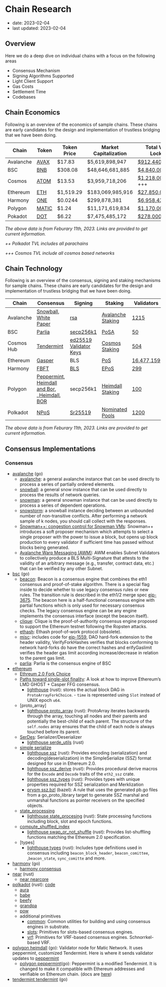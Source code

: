 # Chain Research

- date: 2023-02-04
- last updated: 2023-02-04

## Overview

Here we do a deep dive on individual chains with a focus on the following areas

- Consensus Mechanism
- Signing Algorithms Supported
- Light Client Support
- Gas Costs
- Settlement Time
- Codebases

## Chain Economics

Following is an overview of the economics of sample chains. These chains are early candidates for the design and implementation of trustless bridging that we have been doing.

| Chain     | Token                                                 | Token Price | Market Capitalization | Total Value Locked                                        |
| --------- | ----------------------------------------------------- | ----------- | --------------------- | --------------------------------------------------------- |
| Avalanche | [AVAX](https://www.coingecko.com/en/coins/avalanche)  | $17.83      | $5,619,898,947        | [$912,440,000](https://defillama.com/chain/Avalanche)     |
| BSC       | [BNB](https://www.coingecko.com/en/coins/bnb)         | $308.08     | $48,646,681,885       | [$4,840,000,000](https://defillama.com/chain/BSC)         |
| Cosmos    | [ATOM](https://www.coingecko.com/en/coins/cosmos-hub) | $13.53      | $3,959,718,206        | [$1,218,000,000](https://defillama.com/chains/Cosmos) +++ |
| Ethereum  | [ETH](https://www.coingecko.com/en/coins/ethereum)    | $1,519.29   | $183,069,985,916      | [$27,850,000,000](https://defillama.com/chain/Ethereum)   |
| Harmony   | [ONE](https://www.coingecko.com/en/coins/harmony)     | $0.0244     | $299,878,381          | [$6,958,436](https://defillama.com/chain/Harmony)         |
| Polygon   | [MATIC](https://www.coingecko.com/en/coins/polygon)   | $1.24       | $11,171,619,834       | [$1,170,000,000](https://defillama.com/chain/Polygon)     |
| Pokadot   | [DOT](https://www.coingecko.com/en/coins/polkadot)    | $6.22       | $7,475,485,172        | [$278,000,000](https://defillama.com/chains/Parachain) ++ |

_The above data is from Feburary 11th, 2023. Links are provided to get current information._

_++ Polkadot TVL includes all parachains_

_+++ Cosmos TVL include all cosmos based networks_

## Chain Technology

Following is an overview of the consensus, signing and staking mechanisms for sample chains. These chains are early candidates for the design and implementation of trustless bridging that we have been doing.

| Chain      | Consensus                                                                                                                                                                                                                                                                           | Signing                                                                                                                                      | Staking                                                                                               | Validators                                                                        | Subnets                                                                                                       |
| ---------- | ----------------------------------------------------------------------------------------------------------------------------------------------------------------------------------------------------------------------------------------------------------------------------------- | -------------------------------------------------------------------------------------------------------------------------------------------- | ----------------------------------------------------------------------------------------------------- | --------------------------------------------------------------------------------- | ------------------------------------------------------------------------------------------------------------- |
| Avalanche  | [Snowball](https://docs.avax.network/overview/getting-started/avalanche-consensus), [White Paper](https://assets.website-files.com/5d80307810123f5ffbb34d6e/6009805681b416f34dcae012_Avalanche%20Consensus%20Whitepaper.pdf)                                                        | [rsa](<https://en.wikipedia.org/wiki/RSA_(cryptosystem)>)                                                                                    | [Avalanche Staking](https://docs.avax.network/nodes/validate/staking#staking-parameters-on-avalanche) | [1215](https://subnets.avax.network/validators)                                   | [45](https://subnets.avax.network/subnets) [subnets](https://docs.avax.network/subnets)                       |
| BSC        | [Parlia](https://docs.bnbchain.org/docs/learn/consensus/#consensus-protocol)                                                                                                                                                                                                        | [secp256k1](https://docs.bnbchain.org/docs/beaconchain/learn/accounts/#signature)                                                            | [PoSA](https://docs.bnbchain.org/docs/stake/Staking/)                                                 | [50](https://www.bnbchain.org/en/staking)                                         |                                                                                                               |
| Cosmos Hub | [Tendermint](https://docs.tendermint.com/v0.34/introduction/what-is-tendermint.html)                                                                                                                                                                                                | [ed25519](https://ed25519.cr.yp.to/) [Validator Keys](https://docs.tendermint.com/v0.34/tendermint-core/validators.html#validator-keys)      | [Cosmos Staking](https://docs.cosmos.network/v0.46/modules/staking/)                                  | [504](https://www.mintscan.io/cosmos/validators)                                  | [21](https://defillama.com/chains/Cosmos) [Chains](https://docs.cosmos.network/main/intro/why-app-specific)   |
| Ethereum   | [Gasper](https://arxiv.org/pdf/2003.03052.pdf)                                                                                                                                                                                                                                      | BLS                                                                                                                                          | [PoS](https://ethereum.org/en/developers/docs/consensus-mechanisms/pos/)                              | [16,477,159](https://ethereum.org/en/staking/)                                    |                                                                                                               |
| Harmony    | [FBFT](https://docs.harmony.one/home/general/technology/consensus)                                                                                                                                                                                                                  | [BLS](https://medium.com/@caseyga/exploring-bls-keys-on-the-harmony-protocol-understanding-generation-management-and-use-cases-b8722f7219fc) | [EPoS](https://docs.harmony.one/home/general/technology/effective-proof-of-stake)                     | [299](https://staking.harmony.one/validators/mainnet)                             | [4](https://explorer.harmony.one/) [shards](https://docs.harmony.one/home/general/technology/sharding)        |
| Polygon    | [Peppermint](https://wiki.polygon.technology/docs/pos/peppermint/), [Heimdall and Bor](https://polygon.technology/blog/heimdall-and-bor), \_[Heimdall](https://wiki.polygon.technology/docs/pos/heimdall/overview/), [BOR](https://wiki.polygon.technology/docs/pos/bor/consensus/) | secp256k1                                                                                                                                    | [Heimdall Staking](https://wiki.polygon.technology/docs/pos/heimdall/modules/staking/)                | [100](https://staking.polygon.technology/)                                        |                                                                                                               |
| Polkadot   | [NPoS](https://wiki.polkadot.network/docs/learn-consensus)                                                                                                                                                                                                                          | [Sr25519](https://wiki.polkadot.network/docs/learn-cryptography#what-is-sr25519-and-where-did-it-come-from)                                  | [Nominated Pools](https://wiki.polkadot.network/docs/learn-staking)                                   | [1200](https://staking.polkadot.network/?utm_source=polkadot.network#/validators) | [36](https://polkadot.subscan.io/parachain) [parachains](https://wiki.polkadot.network/docs/learn-parachains) |

_The above data is from Feburary 11th, 2023. Links are provided to get current information._

## Consensus Implementations

### Consensus

- [avalanche](https://github.com/ava-labs/avalanchego/blob/master/snow/README.mdx) (go)
  - [avalanche](https://github.com/ava-labs/avalanchego/tree/master/snow/consensus/avalanche): a general avalanche instance that can be used directly to process a series of partially ordered elements.
  - [snowball](https://github.com/ava-labs/avalanchego/tree/master/snow/consensus/snowball): a general snow instance that can be used directly to process the results of network queries.
  - [snowman](https://github.com/ava-labs/avalanchego/tree/master/snow/consensus/snowman): a general snowman instance that can be used directly to process a series of dependent operations.
  - [snowstorm](https://github.com/ava-labs/avalanchego/tree/master/snow/consensus/snowstorm): a snowball instance deciding between an unbounded number of non-transitive conflicts. After performing a network sample of k nodes, you should call collect with the responses.
  - [Snowman++: congestion control for Snowman VMs](https://github.com/ava-labs/avalanchego/blob/master/vms/proposervm/README.mdx): Snowman++ introduces a soft proposer mechanism which attempts to select a single proposer with the power to issue a block, but opens up block production to every validator if sufficient time has passed without blocks being generated.
  - [Avalanche Warp Messaging (AWM)](https://medium.com/avalancheavax/avalanche-warp-messaging-awm-launches-with-the-first-native-subnet-to-subnet-message-on-avalanche-c0ceec32144a): AWM enables Subnet Validators to collectively produce a BLS Multi-Signature that attests to the validity of an arbitrary message (e.g., transfer, contract data, etc.) that can be verified by any other Subnet.
- [bsc](https://github.com/bnb-chain/bsc/tree/master/consensus) (go)
  - [beacon](https://github.com/bnb-chain/bsc/blob/master/consensus/beacon/consensus.go): Beacon is a consensus engine that combines the eth1 consensus and proof-of-stake algorithm. There is a special flag inside to decide whether to use legacy consensus rules or new rules. The transition rule is described in the eth1/2 merge spec [eip-3675](https://eips.ethereum.org/EIPS/eip-3675). The beacon here is a half-functional consensus engine with partial functions which is only used for necessary consensus checks. The legacy consensus engine can be any engine implements the consensus interface (except the beacon itself).
  - [clique](https://github.com/bnb-chain/bsc/blob/master/consensus/clique/clique.go): Clique is the proof-of-authority consensus engine proposed to support the Ethereum testnet following the Ropsten attacks.
  - [ethash](https://github.com/bnb-chain/bsc/blob/master/consensus/ethash/consensus.go): Ethash proof-of-work protocol (obsolete).
  - [misc](https://github.com/bnb-chain/bsc/tree/master/consensus/misc): includes code for [eip-1559](https://eips.ethereum.org/EIPS/eip-1559), DAO hard-fork extension to the header validity, VerifyForkHashes verifies that blocks conforming to network hard-forks do have the correct hashes and erifyGaslimit verifies the header gas limit according increase/decrease in relation to the parent gas limit.
  - [parlia](https://github.com/bnb-chain/bsc/blob/master/consensus/parlia/parlia.go): Parlia is the consensus engine of BSC
- [ethereum](https://github.com/ethereum/consensus-specs)
  - [Ethreum 2.0 Fork Choice](https://github.com/ethereum/consensus-specs/blob/v0.12.1/specs/phase0/fork-choice.mdx)
  - [Paths toward single-slot finality](https://notes.ethereum.org/@vbuterin/single_slot_finality): A look at how to improve Ethereum’s LMD GHOST + Casper FFG consensus.
    - [lighthouse](https://github.com/sigp/lighthouse/tree/stable/consensus/fork_choice) (rust): stores the actual block DAG in `ProtoArrayForkChoice`. - `time` is represented using `Slot` instead of UNIX epoch `u64`.
  - [proto_array]
    - [lighthouse proto_array](https://github.com/sigp/lighthouse/tree/stable/consensus/proto_array) (rust): ProtoArray iterates backwards through the array, touching all nodes and their parents and potentially the best-child of each parent. The structure of the `self.nodes` array ensures that the child of each node is always touched before its parent.
  - [SerDes](https://en.wikipedia.org/wiki/SerDes): Serializer/Deserializer
    - [lighthouse serde_utils](https://github.com/sigp/lighthouse/tree/stable/consensus/serde_utils) (rust)
  - [simple serialize](https://github.com/ethereum/eth2.0-specs/blob/v0.12.1/ssz/simple-serialize.mdx)
    - [lighthouse ssz](https://github.com/sigp/lighthouse/blob/stable/consensus/ssz/src/lib.rs) (rust): Provides encoding (serialization) and decoding(deserialization) in the SimpleSerialize (SSZ) format designed for use in Ethereum 2.0.
    - [lighthouse ssz_derive](https://github.com/sigp/lighthouse/tree/stable/consensus/ssz_derive) (rust): Provides procedural derive macros for the `Encode` and `Decode` traits of the `eth2_ssz` crate.
    - [lighthouse ssz_types](https://github.com/sigp/lighthouse/tree/stable/consensus/ssz_types) (rust): Provides types with unique properties required for SSZ serialization and Merklization
    - [prysm ssz.bzl](https://github.com/prysmaticlabs/prysm/blob/a7010d817dc839b0a46742dc286402357482da46/tools/ssz.bzl#L70) (bazel): A rule that uses the generated pb.go files from a go_proto_library target to generate SSZ marshal and unmarshal functions as pointer receivers on the specified objects.
  - [state_processing](https://github.com/ethereum/consensus-specs/blob/dev/specs/bellatrix/beacon-chain.md#beacon-chain-state-transition-function)
    - [lighthouse state_procesing](https://github.com/sigp/lighthouse/tree/stable/consensus/state_processing) (rust): State processing functions including block, slot and epoch functions.
  - [compute_shuffled_index](https://github.com/ethereum/consensus-specs/blob/v0.12.1/specs/phase0/beacon-chain.md#compute_shuffled_index)
    - [lighthouse swap_or_not_shuffle](https://github.com/sigp/lighthouse/tree/stable/consensus/swap_or_not_shuffle) (rust): Provides list-shuffling functions matching the Ethereum 2.0 specification.
  - [types]
    - [lighthouse types](https://github.com/sigp/lighthouse/tree/stable/consensus/types) (rust): Includes type definitions used in consensus including `beacon_block_header`, `beacon_comittee`, ,`beacon_state`, `sync_comitte` and more.
- [harmony](https://github.com/harmony-one/harmony/blob/main/consensus/README.mdx) (go)
  - [harmony consensus](https://github.com/harmony-one/harmony/tree/main/consensus)
- [near](https://nomicon.io/ChainSpec/Consensus) (rust)
  - [near nearcore](https://github.com/near/nearcore/tree/master/nearcore)
- [polkadot](https://wiki.polkadot.network/docs/learn-consensus) (rust): [code](https://github.com/paritytech/substrate/tree/master/primitives/consensus)
  - [aura](https://github.com/paritytech/substrate/tree/master/primitives/consensus/aura)
  - [babe](https://github.com/paritytech/substrate/tree/master/primitives/consensus/babe)
  - [beefy](https://github.com/paritytech/substrate/tree/master/primitives/consensus/beefy)
  - [grandpa](https://github.com/paritytech/substrate/tree/master/primitives/consensus/grandpa)
  - [pow](https://github.com/paritytech/substrate/tree/master/primitives/consensus/pow)
  - additional primitives
    - [common](https://github.com/paritytech/substrate/tree/master/primitives/consensus/common): Common utilities for building and using consensus engines in substrate.
    - [slots](https://github.com/paritytech/substrate/tree/master/primitives/consensus/slots): Primitives for slots-based consensus engines.
    - [vrf](https://github.com/paritytech/substrate/tree/master/primitives/consensus/vrf): Primitives for VRF-based consensus engines. Schnorrkel-based VRF.
- [polygon heimdall]() (go): Validator node for Matic Network. It uses peppermint, customized Tendermint. Here is where it sends validator updates to [peppermint](https://github.com/maticnetwork/heimdall/blob/develop/app/app.go#L625)
  - [polygon peppermint](https://github.com/maticnetwork/tendermint/tree/peppermint/consensus)(go): Peppermint is a modified Tendermint. It is changed to make it compatible with Ethereum addresses and verifiable on Ethereum chain. (docs are [here](https://wiki.polygon.technology/docs/pos/peppermint/))
- [tendermint tendermint](https://github.com/tendermint/tendermint/tree/main/consensus) (go)
